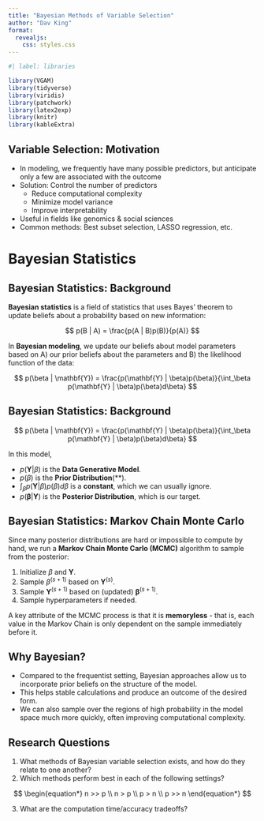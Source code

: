 ```yaml
---
title: "Bayesian Methods of Variable Selection"
author: "Dav King"
format: 
  revealjs:
    css: styles.css
---
```


```r
#| label: libraries

library(VGAM)
library(tidyverse)
library(viridis)
library(patchwork)
library(latex2exp)
library(knitr)
library(kableExtra)
```


## Variable Selection: Motivation

 - In modeling, we frequently have many possible predictors, but anticipate only a few are associated with the outcome
 - Solution: Control the number of predictors
   - Reduce computational complexity
   - Minimize model variance
   - Improve interpretability
 - Useful in fields like genomics \& social sciences
 - Common methods: Best subset selection, LASSO regression, etc.
 
# Bayesian Statistics
 
## Bayesian Statistics: Background

**Bayesian statistics** is a field of statistics that uses Bayes' theorem to update beliefs about a probability based on new information:

$$
  p(B | A) = \frac{p(A | B)p(B)}{p(A)}
$$

In **Bayesian modeling**, we update our beliefs about model parameters based on A) our prior beliefs about the parameters and B) the likelihood function of the data:

$$
  p(\beta | \mathbf{Y}) = \frac{p(\mathbf{Y} | \beta)p(\beta)}{\int_\beta p(\mathbf{Y} | \beta)p(\beta)d\beta}
$$


## Bayesian Statistics: Background

$$
  p(\beta | \mathbf{Y}) = \frac{p(\mathbf{Y} | \beta)p(\beta)}{\int_\beta p(\mathbf{Y} | \beta)p(\beta)d\beta}
$$

In this model,

 - $p(\mathbf{Y} | \beta)$ is the **Data Generative Model**.
 - $p(\beta)$ is the **Prior Distribution**(**).
 - $\int_\beta p(\mathbf{Y} | \beta) p(\beta) d\beta$ is a **constant**, which we can usually ignore.
 - $p(\mathbf{\beta} | \mathbf{Y})$ is the **Posterior Distribution**, which is our target.
 
 
## Bayesian Statistics: Markov Chain Monte Carlo

Since many posterior distributions are hard or impossible to compute by hand, we run a **Markov Chain Monte Carlo (MCMC)** algorithm to sample from the posterior:
 
  1. Initialize $\beta$ and $\mathbf{Y}$.
  2. Sample $\beta^{(s + 1)}$ based on $\mathbf{Y}^{(s)}$.
  3. Sample $\mathbf{Y}^{(s + 1)}$ based on (updated) $\mathbf{\beta}^{(s + 1)}$.
  4. Sample hyperparameters if needed.

A key attribute of the MCMC process is that it is **memoryless** - that is, each value in the Markov Chain is only dependent on the sample immediately before it.


## Why Bayesian?

 - Compared to the frequentist setting, Bayesian approaches allow us to incorporate prior beliefs on the structure of the model.
 - This helps stable calculations and produce an outcome of the desired form.
 - We can also sample over the regions of high probability in the model space much more quickly, often improving computational complexity.
 
 
## Research Questions

 1. What methods of Bayesian variable selection exists, and how do they relate to one another?
 2. Which methods perform best in each of the following settings?
 
$$
  \begin{equation*}
    n >> p \\
    n > p \\
    p > n \\
    p >> n
  \end{equation*}
$$
 
 3. What are the computation time/accuracy tradeoffs?
 



